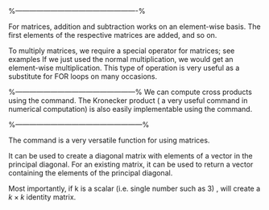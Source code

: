 
%----------------------------------------------------%
\subsubsection{Addition and subtractions}
For matrices, addition and subtraction works on an element-wise basis.
The first elements of the respective matrices are added, and so on.


\begin{framed}
\begin{verbatim}
A+C

#     [,1] [,2] [,3]
#[1,]  2.0 12.0 12.0
#[2,]  4.6  4.5  7.3
#[3,]  6.0  7.0 10.0

A-C

#     [,1] [,2] [,3]
#[1,]  0.0  0.0 -2.0
#[2,]  3.4  3.5  6.7
#[3,]  4.0  3.0  8.0
\end{verbatim}
\end{framed}

\subsection{Matrix Multiplication}

To multiply matrices, we require a special operator for matrices; see examples
If we just used the normal multiplication, we would get an element-wise multiplication.
This type of operation is very useful as a substitute for FOR loops on many occasions.



\begin{framed}
\begin{verbatim}
 A %*% C
#     [,1] [,2] [,3]
#[1,]  9.6 19.0 13.8
#[2,] 13.4 40.0 36.2
#[3,] 17.0 50.5 45.5

 A*C
#     [,1] [,2] [,3]
#[1,]  1.0   36 35.0
#[2,]  2.4    2  2.1
#[3,]  5.0   10  9.0
\end{verbatim}
\end{framed}


\subsubsection{Basic Matrix Calculations}

\begin{itemize}
\item[1)] Inverting a matrix

To invert a matrix we use the command solve() with no additional argument.

Remember - Not all matrices are invertible.  It the determinant of a matrix is zero, then no inverse exists.

\begin{framed}
\begin{verbatim}
> solve(C)
            [,1]      [,2]       [,3]
[1,] -0.03333333  2.666667 -0.5666667
[2,] -0.10000000 -2.000000  1.3000000
[3,]  0.23333333  1.333333 -1.0333333
\end{verbatim}
\end{framed}


We can use this same command to solve a system of linear equations Ax=b. We would specify the vector b as the additional argument.
(We will look at this matter more in the MATLAB component of the course).

\item[2)] Computing the determinant

To compute the determinant, the command is simply det()


\item[3)] Determining the dimensions

To find the dimensions of matrix A, we use the dim() command
\begin{framed}
\begin{verbatim}
\end{verbatim}
\end{framed}

\item[4)] Compute the transpose

\begin{framed}
\begin{verbatim}
det(C)
#[1] 3

dim(C) # number of rows and columns.

t(C)
     [,1] [,2] [,3]
[1,]    1  0.6    1
[2,]    6  0.5    2
[3,]    7  0.3    1

\end{verbatim}
\end{framed}
 To compute the transpose of matrix A, we use the command t().



\item[5)] Cross Products and Kronecker Product

\end{itemize}
%---------------------------------------------------%
We can compute cross products using the \texttt{crossprod()} command. 
The Kronecker product ( a very useful command in numerical computation) 
is also easily implementable using the \texttt{kronecker()} command.


\begin{framed}
\begin{verbatim}
crossprod(A,C)
kronecker(A,C)
kronecker(C,A)
\end{verbatim}
\end{framed}

%------------------------------------------------------%
\subsubsection{Diagonals and the Identity Matrix}

The \texttt{diag()} command is a very versatile function for using matrices.

It can be used to create a diagonal matrix with elements of a vector in the 
principal diagonal. For an existing matrix, it can be used to return a vector 
containing the elements of the principal diagonal.

Most importantly, if k is a scalar (i.e. single number such as 3) , 
\texttt{diag()} will create a $k \times k$ identity matrix.

\begin{framed}
\begin{verbatim}

Vec2=c(1,2,3)

diag(Vec2)     #      Constructs a diag. matrix based on Vec2

diag(A)        #     Returns diagonal elements of A as a vector

diag(3)        #     Creates a 3 x 3 identity matrix

diag(diag(A))  #     Creates the diagonal matrix D of matrix A
\end{verbatim}
\end{framed}
